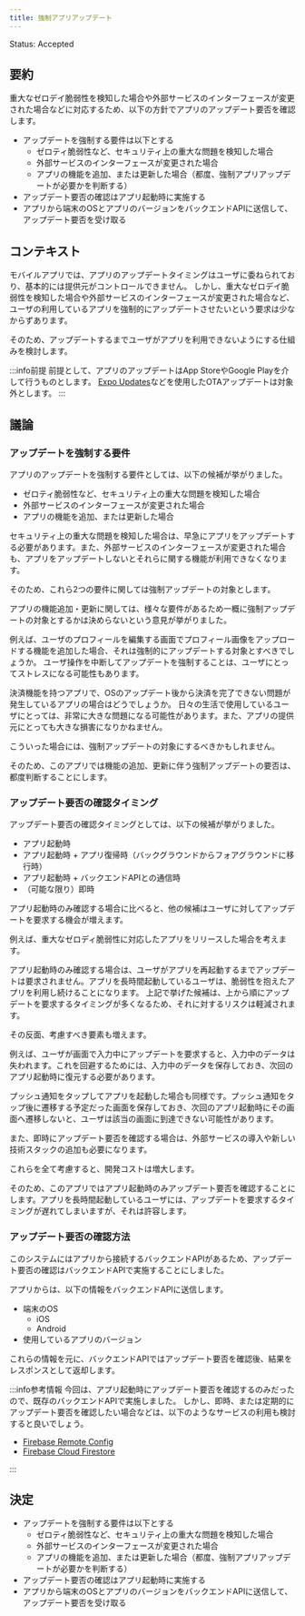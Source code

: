 ```yaml
---
title: 強制アプリアップデート
---
```


Status: Accepted

<!--
Proposed: 提案中
Accepted: 採用
Rejected: 却下
Superseded: 廃止
-->

## 要約

重大なゼロデイ脆弱性を検知した場合や外部サービスのインターフェースが変更された場合などに対応するため、以下の方針でアプリのアップデート要否を確認します。

- アップデートを強制する要件は以下とする
  - ゼロティ脆弱性など、セキュリティ上の重大な問題を検知した場合
  - 外部サービスのインターフェースが変更された場合
  - アプリの機能を追加、または更新した場合（都度、強制アプリアップデートが必要かを判断する）
- アップデート要否の確認はアプリ起動時に実施する
- アプリから端末のOSとアプリのバージョンをバックエンドAPIに送信して、アップデート要否を受け取る

## コンテキスト

モバイルアプリでは、アプリのアップデートタイミングはユーザに委ねられており、基本的には提供元がコントロールできません。
しかし、重大なゼロデイ脆弱性を検知した場合や外部サービスのインターフェースが変更された場合など、ユーザの利用しているアプリを強制的にアップデートさせたいという要求は少なからずあります。

そのため、アップデートするまでユーザがアプリを利用できないようにする仕組みを検討します。

:::info前提
前提として、アプリのアップデートはApp StoreやGoogle Playを介して行うものとします。
[Expo Updates](https://docs.expo.dev/versions/latest/sdk/updates/)などを使用したOTAアップデートは対象外とします。
:::

## 議論

### アップデートを強制する要件

アプリのアップデートを強制する要件としては、以下の候補が挙がりました。

- ゼロティ脆弱性など、セキュリティ上の重大な問題を検知した場合
- 外部サービスのインターフェースが変更された場合
- アプリの機能を追加、または更新した場合

セキュリティ上の重大な問題を検知した場合は、早急にアプリをアップデートする必要があります。また、外部サービスのインターフェースが変更された場合も、アプリをアップデートしないとそれらに関する機能が利用できなくなります。

そのため、これら2つの要件に関しては強制アップデートの対象とします。

アプリの機能追加・更新に関しては、様々な要件があるため一概に強制アップデートの対象とするかは決めらないという意見が挙がりました。

例えば、ユーザのプロフィールを編集する画面でプロフィール画像をアップロードする機能を追加した場合、それは強制的にアップデートする対象とすべきでしょうか。
ユーザ操作を中断してアップデートを強制することは、ユーザにとってストレスになる可能性もあります。

決済機能を持つアプリで、OSのアップデート後から決済を完了できない問題が発生しているアプリの場合はどうでしょうか。
日々の生活で使用しているユーザにとっては、非常に大きな問題になる可能性があります。また、アプリの提供元にとっても大きな損害になりかねません。
<!-- textlint-disable ja-technical-writing/ja-no-weak-phrase -->
こういった場合には、強制アップデートの対象にするべきかもしれません。
<!-- textlint-enable ja-technical-writing/ja-no-weak-phrase -->

そのため、このアプリでは機能の追加、更新に伴う強制アップデートの要否は、都度判断することにします。

### アップデート要否の確認タイミング

アップデート要否の確認タイミングとしては、以下の候補が挙がりました。

- アプリ起動時
- アプリ起動時 + アプリ復帰時（バックグラウンドからフォアグラウンドに移行時）
- アプリ起動時 + バックエンドAPIとの通信時
- （可能な限り）即時

アプリ起動時のみ確認する場合に比べると、他の候補はユーザに対してアップデートを要求する機会が増えます。

例えば、重大なゼロディ脆弱性に対応したアプリをリリースした場合を考えます。

アプリ起動時のみ確認する場合は、ユーザがアプリを再起動するまでアップデートは要求されません。アプリを長時間起動しているユーザは、脆弱性を抱えたアプリを利用し続けることになります。
上記で挙げた候補は、上から順にアップデートを要求するタイミングが多くなるため、それに対するリスクは軽減されます。

その反面、考慮すべき要素も増えます。

例えば、ユーザが画面で入力中にアップデートを要求すると、入力中のデータは失われます。これを回避するためには、入力中のデータを保存しておき、次回のアプリ起動時に復元する必要があります。

プッシュ通知をタップしてアプリを起動した場合も同様です。プッシュ通知をタップ後に遷移する予定だった画面を保存しておき、次回のアプリ起動時にその画面へ遷移しないと、ユーザは該当の画面に到達できない可能性があります。

また、即時にアップデート要否を確認する場合は、外部サービスの導入や新しい技術スタックの追加も必要になります。

これらを全て考慮すると、開発コストは増大します。

そのため、このアプリではアプリ起動時のみアップデート要否を確認することにします。アプリを長時間起動しているユーザには、アップデートを要求するタイミングが遅れてしまいますが、それは許容します。

### アップデート要否の確認方法

このシステムにはアプリから接続するバックエンドAPIがあるため、アップデート要否の確認はバックエンドAPIで実施することにしました。

アプリからは、以下の情報をバックエンドAPIに送信します。

- 端末のOS
  - iOS
  - Android
- 使用しているアプリのバージョン

これらの情報を元に、バックエンドAPIではアップデート要否を確認後、結果をレスポンスとして返却します。

:::info参考情報
今回は、アプリ起動時にアップデート要否を確認するのみだったので、既存のバックエンドAPIで実施しました。
しかし、即時、または定期的にアップデート要否を確認したい場合などは、以下のようなサービスの利用も検討すると良いでしょう。

- [Firebase Remote Config](https://firebase.google.com/docs/remote-config?hl=ja)
- [Firebase Cloud Firestore](https://firebase.google.com/docs/firestore?hl=ja)

:::

## 決定

- アップデートを強制する要件は以下とする
  - ゼロティ脆弱性など、セキュリティ上の重大な問題を検知した場合
  - 外部サービスのインターフェースが変更された場合
  - アプリの機能を追加、または更新した場合（都度、強制アプリアップデートが必要かを判断する）
- アップデート要否の確認はアプリ起動時に実施する
- アプリから端末のOSとアプリのバージョンをバックエンドAPIに送信して、アップデート要否を受け取る
